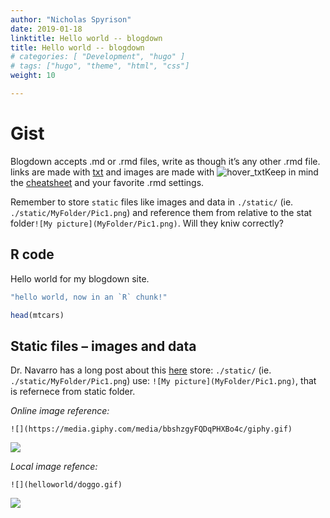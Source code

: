 ```yaml
---
author: "Nicholas Spyrison"
date: 2019-01-18
linktitle: Hello world -- blogdown
title: Hello world -- blogdown
# categories: [ "Development", "hugo" ]
# tags: ["hugo", "theme", "html", "css"]
weight: 10

---
```


# Gist

Blogdown accepts .md or .rmd files, write as though it's any other .rmd file. links are made with [txt](link) and images are made with ![hover_txt](img)Keep in mind the [cheatsheet](https://www.rstudio.com/wp-content/uploads/2015/02/rmarkdown-cheatsheet.pdf) and your favorite .rmd settings.

Remember to store `static` files like images and data in `./static/` (ie. `./static/MyFolder/Pic1.png`) and reference them from relative to the stat folder`![My picture](MyFolder/Pic1.png)`. Will they kniw correctly?


## R code

Hello world for my blogdown site.


```r
"hello world, now in an `R` chunk!"

head(mtcars)
```

## Static files -- images and data

Dr. Navarro has a long post about this [here](https://djnavarro.net/post/starting-blogdown/)
store: `./static/` (ie. `./static/MyFolder/Pic1.png`)
use: `![My picture](MyFolder/Pic1.png)`, that is refernece from static folder.


*Online image reference:*

`![](https://media.giphy.com/media/bbshzgyFQDqPHXBo4c/giphy.gif)`

![](https://media.giphy.com/media/bbshzgyFQDqPHXBo4c/giphy.gif)

*Local image refence:*

`![](helloworld/doggo.gif)`

![](helloworld/doggo.gif)


